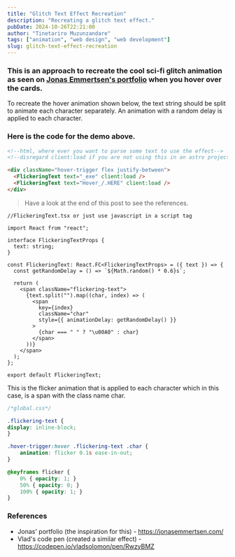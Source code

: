```yaml
---
title: "Glitch Text Effect Recreation"
description: "Recreating a glitch text effect."
pubDate: 2024-10-26T22:21:00
author: "Tinetariro Muzunzandare"
tags: ["animation", "web design", "web development"]
slug: glitch-text-effect-recreation
---
```








### This is an approach to recreate the cool sci-fi glitch animation as seen on [Jonas Emmertsen's portfolio](https://jonasemmertsen.com/) when you hover over the cards.

To recreate the hover animation shown below, the text string should be split to animate each character separately. An animation with a random delay is applied to each character.

<div
  className=" mt-8 font-mono text-2xl sm:text-[2.986rem] hover-trigger bg-skin-bg-sub rounded-full px-10 py-10 sm:px-20 sm:py-20 flex justify-between hover:text-skin-accent-sub">
  <FlickeringText text="_exe" client:load />
  <FlickeringText text="Hover_/.HERE" client:load />
</div>

### Here is the code for the demo above.

```html file=thisPost.mdx
<!--html, where ever you want to parse some text to use the effect-->
<!--disregard client:load if you are not using this in an astro project-->

<div className="hover-trigger flex justify-between">
  <FlickeringText text="_exe" client:load />
  <FlickeringText text="Hover_/.HERE" client:load />
</div>
```

> Have a look at the end of this post to see the references.

```tsx file=FlickeringText.tsx
//FlickeringText.tsx or just use javascript in a script tag

import React from "react";

interface FlickeringTextProps {
  text: string;
}

const FlickeringText: React.FC<FlickeringTextProps> = ({ text }) => {
  const getRandomDelay = () => `${Math.random() * 0.6}s`;

  return (
    <span className="flickering-text">
      {text.split("").map((char, index) => (
        <span
          key={index}
          className="char"
          style={{ animationDelay: getRandomDelay() }}
        >
          {char === " " ? "\u00A0" : char}
        </span>
      ))}
    </span>
  );
};

export default FlickeringText;
```

This is the flicker animation that is applied to each character which in this case, is a span with the class name char.

```css file=global.css
/*global.css*/

.flickering-text {
display: inline-block;
}

.hover-trigger:hover .flickering-text .char {
    animation: flicker 0.1s ease-in-out;
}

@keyframes flicker {
    0% { opacity: 1; }
    50% { opacity: 0; }
    100% { opacity: 1; }
}
```

### References
- Jonas' portfolio (the inspiration for this) - https://jonasemmertsen.com/
- Vlad's code pen (created a similar effect) - https://codepen.io/vladsolomon/pen/RwzyBMZ